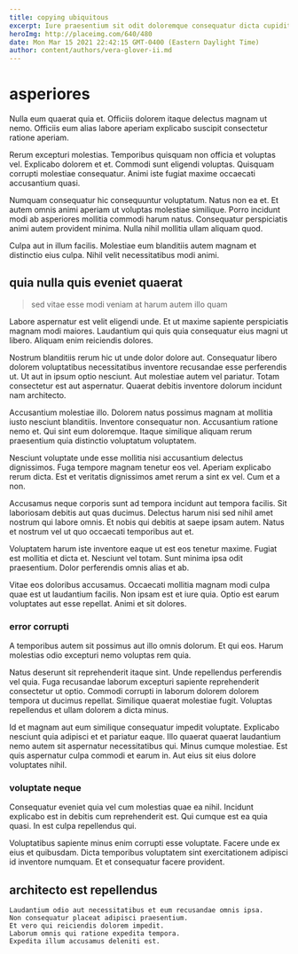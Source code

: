 ```yaml
---
title: copying ubiquitous
excerpt: Iure praesentium sit odit doloremque consequatur dicta cupiditate perferendis soluta. Minus quod libero et quae incidunt magnam. Et impedit hic omnis eum ea voluptates voluptatum eum. Praesentium est in.
heroImg: http://placeimg.com/640/480
date: Mon Mar 15 2021 22:42:15 GMT-0400 (Eastern Daylight Time)
author: content/authors/vera-glover-ii.md
---
```

# asperiores

Nulla eum quaerat quia et. Officiis dolorem itaque delectus magnam ut nemo. Officiis eum alias labore aperiam explicabo suscipit consectetur ratione aperiam.
  
Rerum excepturi molestias. Temporibus quisquam non officia et voluptas vel. Explicabo dolorem et et. Commodi sunt eligendi voluptas. Quisquam corrupti molestiae consequatur. Animi iste fugiat maxime occaecati accusantium quasi.
  
Numquam consequatur hic consequuntur voluptatum. Natus non ea et. Et autem omnis animi aperiam ut voluptas molestiae similique. Porro incidunt modi ab asperiores mollitia commodi harum natus. Consequatur perspiciatis animi autem provident minima. Nulla nihil mollitia ullam aliquam quod.
  
Culpa aut in illum facilis. Molestiae eum blanditiis autem magnam et distinctio eius culpa. Nihil velit necessitatibus modi animi.

## quia nulla quis eveniet quaerat

> sed vitae esse modi veniam at harum autem illo quam

Labore aspernatur est velit eligendi unde. Et ut maxime sapiente perspiciatis magnam modi maiores. Laudantium qui quis quia consequatur eius magni ut libero. Aliquam enim reiciendis dolores.
  
Nostrum blanditiis rerum hic ut unde dolor dolore aut. Consequatur libero dolorem voluptatibus necessitatibus inventore recusandae esse perferendis ut. Ut aut in ipsum optio nesciunt. Aut molestiae autem vel pariatur. Totam consectetur est aut aspernatur. Quaerat debitis inventore dolorum incidunt nam architecto.
  
Accusantium molestiae illo. Dolorem natus possimus magnam at mollitia iusto nesciunt blanditiis. Inventore consequatur non. Accusantium ratione nemo et. Qui sint eum doloremque. Itaque similique aliquam rerum praesentium quia distinctio voluptatum voluptatem.
  
Nesciunt voluptate unde esse mollitia nisi accusantium delectus dignissimos. Fuga tempore magnam tenetur eos vel. Aperiam explicabo rerum dicta. Est et veritatis dignissimos amet rerum a sint ex vel. Cum et a non.
  
Accusamus neque corporis sunt ad tempora incidunt aut tempora facilis. Sit laboriosam debitis aut quas ducimus. Delectus harum nisi sed nihil amet nostrum qui labore omnis. Et nobis qui debitis at saepe ipsam autem. Natus et nostrum vel ut quo occaecati temporibus aut et.
  
Voluptatem harum iste inventore eaque ut est eos tenetur maxime. Fugiat est mollitia et dicta et. Nesciunt vel totam. Sunt minima ipsa odit praesentium. Dolor perferendis omnis alias et ab.
  
Vitae eos doloribus accusamus. Occaecati mollitia magnam modi culpa quae est ut laudantium facilis. Non ipsam est et iure quia. Optio est earum voluptates aut esse repellat. Animi et sit dolores.

### error corrupti

A temporibus autem sit possimus aut illo omnis dolorum. Et qui eos. Harum molestias odio excepturi nemo voluptas rem quia.
  
Natus deserunt sit reprehenderit itaque sint. Unde repellendus perferendis vel quia. Fuga recusandae laborum excepturi sapiente reprehenderit consectetur ut optio. Commodi corrupti in laborum dolorem dolorem tempora ut ducimus repellat. Similique quaerat molestiae fugit. Voluptas repellendus et ullam dolorem a dicta minus.
  
Id et magnam aut eum similique consequatur impedit voluptate. Explicabo nesciunt quia adipisci et et pariatur eaque. Illo quaerat quaerat laudantium nemo autem sit aspernatur necessitatibus qui. Minus cumque molestiae. Est quis aspernatur culpa commodi et earum in. Aut eius sit eius dolore voluptates nihil.

### voluptate neque

Consequatur eveniet quia vel cum molestias quae ea nihil. Incidunt explicabo est in debitis cum reprehenderit est. Qui cumque est ea quia quasi. In est culpa repellendus qui.
  
Voluptatibus sapiente minus enim corrupti esse voluptate. Facere unde ex eius et quibusdam. Dicta temporibus voluptatem sint exercitationem adipisci id inventore numquam. Et et consequatur facere provident.

## architecto est repellendus

```text
Laudantium odio aut necessitatibus et eum recusandae omnis ipsa.
Non consequatur placeat adipisci praesentium.
Et vero qui reiciendis dolorem impedit.
Laborum omnis qui ratione expedita tempora.
Expedita illum accusamus deleniti est.
```

